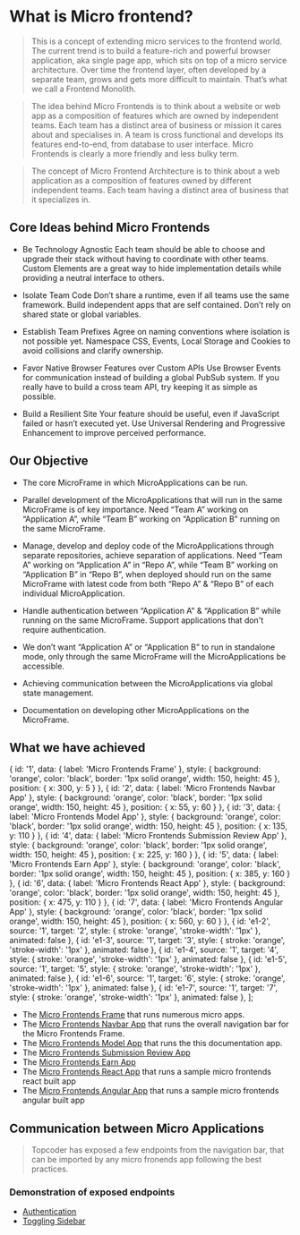 
# What is Micro frontend?

> This is a concept of extending micro services to the frontend world. The current trend is to build a feature-rich and powerful browser application, aka single page app, which sits on top of a micro service architecture. Over time the frontend layer, often developed by a separate team, grows and gets more difficult to maintain. That’s what we call a Frontend Monolith.

> The idea behind Micro Frontends is to think about a website or web app as a composition of features which are owned by independent teams. Each team has a distinct area of business or mission it cares about and specialises in. A team is cross functional and develops its features end-to-end, from database to user interface. Micro Frontends is clearly a more friendly and less bulky term.

> The concept of Micro Frontend Architecture is to think about a web application as a composition of features owned by different independent teams. Each team having a distinct area of business that it specializes in.

## Core Ideas behind Micro Frontends

- Be Technology Agnostic
  Each team should be able to choose and upgrade their stack without having to coordinate with other teams. Custom Elements are a great way to hide implementation details while providing a neutral interface to others.
    

- Isolate Team Code
  Don’t share a runtime, even if all teams use the same framework. Build independent apps that are self contained. Don’t rely on shared state or global variables.


- Establish Team Prefixes
  Agree on naming conventions where isolation is not possible yet. Namespace CSS, Events, Local Storage and Cookies to avoid collisions and clarify ownership.


- Favor Native Browser Features over Custom APIs
  Use Browser Events for communication instead of building a global PubSub system. If you really have to build a cross team API, try keeping it as simple as possible.


- Build a Resilient Site
  Your feature should be useful, even if JavaScript failed or hasn’t executed yet. Use Universal Rendering and Progressive Enhancement to improve perceived performance.

## Our Objective

- The core MicroFrame in which MicroApplications can be run.

- Parallel development of the MicroApplications that will run in the same MicroFrame is of key importance. Need “Team A” working on “Application A”, while “Team B” working on “Application B” running on the same MicroFrame.

- Manage, develop and deploy code of the MicroApplications through separate repositories, achieve separation of applications. Need “Team A” working on “Application A” in “Repo A”, while “Team B” working on “Application B” in “Repo B”, when deployed should run on the same MicroFrame with latest code from both “Repo A” & “Repo B” of each individual MicroApplication.

- Handle authentication between “Application A” & “Application B” while running on the same MicroFrame. Support applications that don't require authentication.

- We don’t want “Application A” or “Application B” to run in standalone mode, only through the same MicroFrame will the MicroApplications be accessible.

- Achieving communication between the MicroApplications via global state management.

- Documentation on developing other MicroApplications on the MicroFrame.

## What we have achieved

  { id: '1', data: { label: 'Micro Frontends Frame' }, style: { background: 'orange', color: 'black', border: '1px solid orange', width: 150, height: 45 }, position: { x: 300, y: 5 } },
  { id: '2', data: { label: 'Micro Frontends Navbar App' }, style: { background: 'orange', color: 'black', border: '1px solid orange', width: 150, height: 45 }, position: { x: 55, y: 60 } },
  { id: '3', data: { label: 'Micro Frontends Model App' }, style: { background: 'orange', color: 'black', border: '1px solid orange', width: 150, height: 45 }, position: { x: 135, y: 110 } },
  { id: '4', data: { label: 'Micro Frontends Submission Review App' }, style: { background: 'orange', color: 'black', border: '1px solid orange', width: 150, height: 45 }, position: { x: 225, y: 160 } },
  { id: '5', data: { label: 'Micro Frontends Earn App' }, style: { background: 'orange', color: 'black', border: '1px solid orange', width: 150, height: 45 }, position: { x: 385, y: 160 } },
  { id: '6', data: { label: 'Micro Frontends React App' }, style: { background: 'orange', color: 'black', border: '1px solid orange', width: 150, height: 45 }, position: { x: 475, y: 110 } },
  { id: '7', data: { label: 'Micro Frontends Angular App' }, style: { background: 'orange', color: 'black', border: '1px solid orange', width: 150, height: 45 }, position: { x: 560, y: 60 } },
  { id: 'e1-2', source: '1', target: '2', style: { stroke: 'orange', 'stroke-width': '1px' }, animated: false },
  { id: 'e1-3', source: '1', target: '3', style: { stroke: 'orange', 'stroke-width': '1px' }, animated: false },
  { id: 'e1-4', source: '1', target: '4', style: { stroke: 'orange', 'stroke-width': '1px' }, animated: false },
  { id: 'e1-5', source: '1', target: '5', style: { stroke: 'orange', 'stroke-width': '1px' }, animated: false },
  { id: 'e1-6', source: '1', target: '6', style: { stroke: 'orange', 'stroke-width': '1px' }, animated: false },
  { id: 'e1-7', source: '1', target: '7', style: { stroke: 'orange', 'stroke-width': '1px' }, animated: false },
];

<BasicGraph elements={elements} graphStyles={graphStyles} />

- The [Micro Frontends Frame](https://github.com/topcoder-platform/mfe-core) that runs numerous micro apps.
- The [Micro Frontends Navbar App](https://github.com/topcoder-platform/mfe-header) that runs the overall navigation bar for the Micro Frontends Frame.
- The [Micro Frontends Model App](https://github.com/topcoder-platform/micro-frontends-model-app) that runs the this documentation app.
- The [Micro Frontends Submission Review App](https://github.com/topcoder-platform/micro-frontends-submission-review-app)
- The [Micro Frontends Earn App](https://github.com/topcoder-platform/micro-frontends-earn-app)
- The [Micro Frontends React App](https://github.com/topcoder-platform/micro-frontends-react-app) that runs a sample micro frontends react built app
- The [Micro Frontends Angular App](https://github.com/topcoder-platform/micro-frontends-angular-app) that runs a sample micro frontends angular built app

## Communication between Micro Applications

> Topcoder has exposed a few endpoints from the navigation bar, that can be imported by any micro fronends app following the best practices.

### Demonstration of exposed endpoints

- [Authentication](/model/micro-frontends/auth-demo)
- [Toggling Sidebar](/model/micro-frontends/no-sidebar-demo)

<Copyright />
